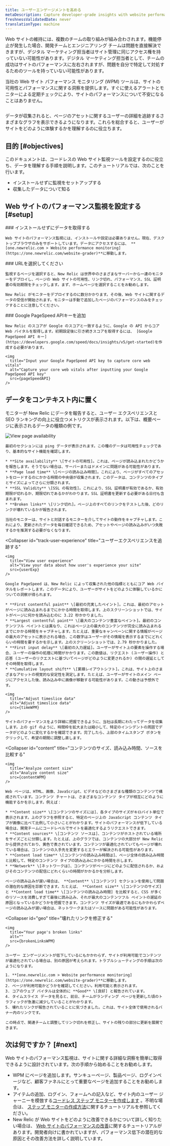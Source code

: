 ```yaml
---
title: ユーザーエンゲージメントを高める
metaDescription: Capture developer-grade insights with website performance monitoring (WPM) so you can make data-informed improvements to your site.
freshnessValidatedDate: never
translationType: machine
---
```









Web サイトの維持には、複数のチームの取り組みが組み合わされます。機能停止が発生した場合、開発チームとエンジニアリング チームは問題を直接解決できますが、デジタル マーケティング担当者はサイト管理に同じアクセス権を持っていない可能性があります。デジタル マーケティング担当者として、チームの成功はサイトのパフォーマンスに左右されますが、問題を自分で特定して対処するためのツールを持っていない可能性があります。

当社の Web サイト パフォーマンス モニタリング (WPM) ツールは、サイトの可用性とパフォーマンスに関する洞察を提供します。すぐに使えるアラートとモニターによる定期チェックにより、サイトのパフォーマンスについて不安になることはありません。

<img
  title="Your WPM page"
  alt=""
  src={wpmMain}
/>

<figcaption>
  データが収集されると、ページのアセットに関するユーザーの詳細を追跡するさまざまなグラフを表示できるようになります。これらを総合すると、ユーザーがサイトをどのように体験するかを理解するのに役立ちます。
</figcaption>

## 目的 [#objectives]

このドキュメントは、コードレスの Web サイト監視ツールを設定するのに役立ち、データを理解する手順を説明します。このチュートリアルでは、次のことを行います。

* インストールせずに監視をセットアップする
* 収集したデータについて知る

## Web サイトのパフォーマンス監視を設定する [#setup]

<Steps>
  <Step>
    ### インストールせずにデータを取得する

    Web サイトのパフォーマンス監視には、インストールや設定は必要ありません。現在、デスクトップブラウザのみをサポートしています。データにアクセスするには、 **[one.newrelic.com > Website performance monitoring](https://one.newrelic.com/website-grader)**に移動します。
  </Step>

  <Step>
    ### URLを選択してください

    監視するページを選択すると、New Relic は世界中のさまざまなサーバーから一連のモニターをデプロイし、ページの Web サイトの可用性、リンク切れ、パフォーマンス、SSL 証明書の有効期限をチェックします。まず、ホームページを選択することをお勧めします。

    New Relic がモニターをデプロイするのに数分かかります。その後、Web サイトに関するデータの受信が開始されます。モニターは手動で追加したページのパフォーマンスのみをチェックすることに注意してください。
  </Step>

  <Step>
    ### Google PageSpeed APIキーを追加

    New Relic のスコアが Google のスコアと一致するように、Google の API からコア Web バイタルを取得します。初期設定後に引き続きスコアを取得するには、 [Google PageSpeed API キー](https://developers.google.com/speed/docs/insights/v5/get-started)を作成する必要があります。

    <img
      title="Input your Google PageSpeed API key to capture core web vitals"
      alt="Capture your core web vitals after inputting your Google PageSpeed API key"
      src={pageSpeedAPI}
    />
  </Step>
</Steps>

## データをコンテキスト内に置く

モニターが New Relic にデータを報告すると、ユーザー エクスペリエンスと SEO ランキングの向上に役立つメトリクスが表示されます。以下は、概要ページに表示されるデータの種類の例です。

<CollapserGroup>
  <Collapser
    id="ping"
    title="ページの空き状況を確認する"
  >
    <img
      title="View your page availability"
      alt="View page availability"
      src={pingWPM}
    />

    最初のセクションには ping データが表示されます。この種のデータは可用性チェックであり、基本的なサイト機能を確認します。

    * **Site availability** \[サイトの可用性]。これは、ページが読み込まれたかどうかを報告します。そうでない場合は、サーバーまたはドメインに問題がある可能性があります。
    * **Page load time** \[ページの読み込み時間]。これにより、ページがすべてのアセットをロードするのにかかる時間の中央値が収集されます。このデータは、コンテンツのタイプとサイズによってさらに分類されます。
    * **SSL Validity** \[SSL の有効性]。これにより、SSL 証明書が有効であるか、有効期限が切れるか、期限切れであるかがわかります。SSL 証明書を更新する必要がある日付も含まれます。
    * **Broken links** \[リンク切れ]。ページ上のすべてのリンクをテストした後、どのリンクが壊れているかが報告されます。

    当社のモニターは、サイトと対話するモニターを介してサイトの動作をキャプチャします。これにより、更新されたデータを毎日確認できるため、アセットやページの読み込みがいつ失敗するかを推測する必要がなくなります。
  </Collapser>

  <Collapser
    id="track-user-experience"
    title="ユーザーエクスペリエンスを追跡する"
  >
    <img
      title="View user experience"
      alt="View your data about how user's experience your site"
      src={userExp}
    />

    Google PageSpeed は、New Relic によって収集された他の指標とともにコア Web バイタルをレポートします。このデータにより、ユーザーがサイトをどのように体験しているかについての洞察が得られます。

    * **First contentful paint** \[最初の充実したペイント]。これは、最初のアセットがページに読み込まれるまでにかかる時間を取得します。上のスクリーンショットでは、サイトがページに何かを読み込むのに 3.22 秒かかりました。
    * **Largest contentful paint** \[最大のコンテンツ豊富なペイント]。最初のコンテンツフル ペイントとは異なり、これはページ上の最大のコンテンツが完全に読み込まれるまでにかかる時間をキャプチャします。たとえば、重要なキャンペーンに関する情報がページの最大のアセットに表示される場合、この数字はユーザーがその情報を表示するまでにどれくらいの時間を要するかを示します。上のスクリーンショットでは、2.79 秒かかりました。
    * **First input delay** \[最初の入力遅延]。ユーザーがサイト上の要素を操作する場合、ユーザーの操作の処理に時間がかかります。この数値は、リクエスト (ユーザー操作) と応答 (ユーザーのリクエストに基づいてページがどのように変更されるか) の間の遅延としてその時間を取得します。
    * **Cumulative layout shift** \[累積レイアウトシフト]。これは、サイト上のさまざまなアセットの視覚的な安定性を測定します。たとえば、ユーザーがサイトのメイン ページにアクセスした後、読み込み中に画像が移動する可能性があります。この動きは予想外です。

    <img
      title="Adjust timeslice data"
      alt="Adjust timeslice data"
      src={timeWPM}
    />

    サイトのパフォーマンスをより詳細に把握できるように、当社は長期にわたってデータを収集します。上の gif のように、時間枠を拡大または縮小して、特定のインシデントの周囲でデータがどのように変化するかを確認できます。完了したら、上部のタイムスタンプ ボタンをクリックして、希望の期間に調整し直します。
  </Collapser>

  <Collapser
    id="content"
    title="コンテンツのサイズ、読み込み時間、ソースを比較する"
  >
    <img
      title="Analyze content size"
      alt="Analyze content size"
      src={contentWPM}
    />

    Web ページは、HTML、画像、JavaScript、ビデオなどのさまざまな種類のコンテンツで構成されています。コンテンツ チャートは、さまざまなコンテンツ タイプが相互にどのように機能するかを示します。例えば：

    * **Content size** \[コンテンツのサイズには]、各タイプのサイズがキロバイト単位で表示されます。上のグラフを参照すると、特定のページ上の JavaScript コンテンツ タイプが画像に比べて比例して小さいことがわかります。サイトのパフォーマンスが低下している場合は、開発チームにコードレベルでサイトを最適化するようリクエストできます。
    * **Content sources** \[コンテンツ ソースは]、コンテンツがホストされている場所をサイズごとに分類します。たとえば、上のグラフでは、コンテンツの大部分が New Relic から提供されており、黄色で表されています。コンテンツが最適化されていてもページが壊れている場合は、コンテンツの入手先を変更するとエラーが解決される可能性があります。
    * **Content load time** \[コンテンツの読み込み時間は]、ページ全体の読み込み時間と比較して、特定のコンテンツ タイプの読み込みにかかる時間を示します。
    * **Network** \[ネットワークは]、コンテンツがページにどのように配信されるか、およびそのコンテンツの配信にどれくらいの時間がかかるかを分析します。

    ページの読み込みが遅い場合は、 **Content** \[コンテンツ] セクションを使用して問題の潜在的な原因を診断できます。たとえば、 **Content size** \[コンテンツのサイズ] と **Content load time** \[コンテンツの読み込み時間] を比較すると、CSS が多くのリソースを消費しすぎて最後に読み込み、それが最大のコンテンツフル ペイントの遅延の原因となっているかどうかを把握できます。コンテンツ サイズが最適であるにもかかわらずページの読み込みが遅い場合は、ネットワークまたはソースに問題がある可能性があります。
  </Collapser>

  <Collapser
    id="geo"
    title="壊れたリンクを修正する"
  >
    <img
      title="Your page's broken links"
      alt=""
      src={brokenLinksWPM}
    />

    ユーザー エンゲージメントが低下しているにもかかわらず、サイトが利用可能でコンテンツが最適化されている場合は、別の原因が考えられます。トラブルシューティングの手順は次のようになります。

    1. **[one.newrelic.com > Website performance monitoring](https://one.newrelic.com/website-grader)**に移動します。
    2. ページが利用可能かどうかを確認してください。利用可能と表示されます。
    3. コアのウェブ バイタルは全体的に **Good** \[良好] と報告されています。
    4. タイムスライス データを見ると、前日、チームがランディング ページを更新した頃のトラフィックが急激に減少していることがわかります。
    5. 壊れたリンクが報告されていることに気づきました。これは、サイト全体で使用されるバナー内のリンクです。

    この時点で、関連チームと調整してリンク切れを修正し、サイトの残りの部分に更新を展開できます。
  </Collapser>
</CollapserGroup>

## 次は何ですか？ [#next]

Web サイトのパフォーマンス監視は、サイトに関する詳細な洞察を簡単に取得できるように設計されています。次の手順から始めることをお勧めします。

* WPM にページを追加します。サンキューページ、製品ページ、ログインページなど、顧客ファネルにとって重要なページを追加することをお勧めします。
* アイテムの追加、ログイン、フォームへの記入など、サイト内のユーザー ジャーニーを模倣する[コードレス ステップ モニターを作成します](https://one.newrelic.com/synthetics/monitor-create) 。不明な場合は、 [ステップ モニターの作成方法](/docs/synthetics/synthetic-monitoring/getting-started/get-started-synthetic-monitoring/#step)に関するチュートリアルを参照してください。
* New Relic が Web サイトをどのように改善できるかについて詳しく知りたい場合は、 [Web サイトのパフォーマンスの改善](/docs/journey-performance/improve-website-performance)に関するチュートリアルがあります。開発者向けに書かれていますが、パフォーマンス低下の潜在的な原因とその改善方法を詳しく説明しています。